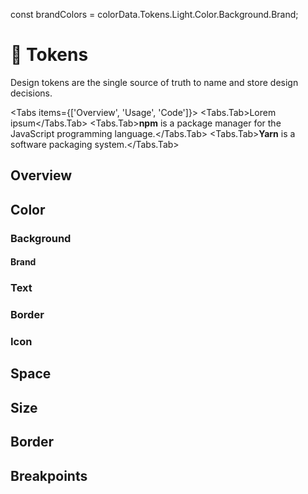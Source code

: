 
const brandColors = colorData.Tokens.Light.Color.Background.Brand;

# 🔗 Tokens

Design tokens are the single source of truth to name and store design decisions.

<Tabs items={['Overview', 'Usage', 'Code']}>
  <Tabs.Tab>Lorem ipsum</Tabs.Tab>
  <Tabs.Tab>**npm** is a package manager for the JavaScript programming language.</Tabs.Tab>
  <Tabs.Tab>**Yarn** is a software packaging system.</Tabs.Tab>
</Tabs>

## Overview

## Color

### Background
#### Brand

<TokensCardList />

### Text

### Border

### Icon

## Space

## Size

## Border

## Breakpoints